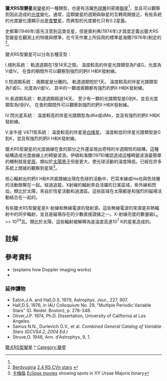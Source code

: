 '''獵犬RS型變星'''是[[變星|變星]]的一種類型，也是有活躍[[色球層|色球層]]的密接[[聯星|聯星]]<ref name="B24"/>，並且可以觀察到因此造成的[[光度|光度]]變化。通常，這類變星的週期與聯星的互轉周期接近，有些系統的光度變化還顯示出是[[聯星#食雙星|食雙星]]，而典型的光度變化只有0.2[[視星等|星等]]。

史都華(1946年)首先注意到這类变星，但是奧利弗(1974年)才首度定義出獵犬RS型變星在觀測上的特徵與標準，在今天作業上所採用的標準是海爾(1976年)制定的<ref name="B24">[[#Berdyugina|Berdyugina]] [http://solarphysics.livingreviews.org/Articles/lrsp-2005-8/articlesu4.html#x9-60002.4 2.4 RS CVn stars] {{Wayback|url=http://solarphysics.livingreviews.org/Articles/lrsp-2005-8/articlesu4.html#x9-60002.4 |date=20120212195601 }}</ref>。

獵犬RS型變星可以分為五種亚型：

I.規則系統：
軌道週期在1至14天之間。
溫度較高的伴星光譜類型為F或G，光度為V或IV。
在食的期間外可以觀察到強烈的鈣II H和K發射線。

II.短週期系統：
兩顆星是分離的。
軌道週期短於1天。
溫度較高的伴星光譜類型為F或G，光度為V或IV。
其中的一顆或兩顆都有強烈的鈣II H和K發射線。

III.長週期系統：
軌道週期超過14天。
至少有一顆的光譜類型是G到K，並且光度類型為II到IV。
在食的期間外可以觀察到強烈的鈣II H和K發射線。

IV.閃光星系統：
溫度較高的伴星光譜類型為dKe或dMe，並且有強烈的鈣II H和K發射線。

V.金牛座 V471型系統：
溫度較高的伴星是[[白矮星|白矮星]]。
溫度較低的伴星光譜類型是G到K，並且有強烈的鈣II H和K發射線。

獵犬RS型變星的光度曲線在食的部分之外還呈現出奇特的半週期性的結構，這種結構造成光度曲線上的畸變波浪。伊頓和海爾(1976)確認造成這種畸變波浪最簡單的機制就是[[星斑|星斑]]，類似於[[太陽黑子|太陽黑子]]但是更大，使光球活動的溫度降低。已經在許多系統上間接的觀察到星斑<ref>[[#Cameron|卡梅倫]] [http://star-www.st-and.ac.uk/~acc4/coolpages/movies.html Eclipse movies] {{Wayback|url=http://star-www.st-and.ac.uk/~acc4/coolpages/movies.html |date=20120211094054 }} showing spots in XY Ursae Majoris binary</ref>。

核心輻射出的鈣II H和K共振譜線出現在色球的活動中，巴耳末線或Hα也與色球層的活動聯繫在一起。經過追蹤，X射線的輻射來自活躍的日冕區域，紫外線和閃焰，類比於太陽，來自於恆星活動和過渡區。這些區域在太陽都是和強烈的磁場活動結合在一起的。

有些獵犬RS型變星是X-射線和無線電波的發射源。這些無線電波的來源是非熱輻射中的同步輻射，並且是磁場存在的少數直接證據之一。X-射線亮度的數量級L<sub>x</sub> >> 10<sup>24</sup>瓦。類比於太陽，這些輻射被解釋為是溫度高達10<sup>7</sup> K的星冕造成的。

== 註解 ==
{{Reflist}}

== 參考資料 == 
{{refbegin}}
*<cite id="Cameron">{{cite web |last=Cameron |first=Andrew Collier |publisher=[[聖安德魯斯大學|University of St Andrews]] |title=Mapping starspots and magnetic fields on cool stars |url=http://star-www.st-and.ac.uk/~acc4/coolpages/imaging.html |accessdate=2008-08-28 |archive-date=2019-05-30 |archive-url=https://web.archive.org/web/20190530090452/http://star-www.st-and.ac.uk/~acc4/coolpages/imaging.html |dead-url=no }}</cite> (explains how Doppler imaging works)
*<cite id="Berdyugina">{{cite journal |last=Berdyugina |first=Svetlana V. |year=2005 |publisher=Institute of Astronomy ETHZ, [[馬克斯·普朗克學會|Max Planck Society]] |title=Starspots: A Key to the Stellar Dynamo |url=http://www.livingreviews.org/lrsp-2005-8 |journal=Living Reviews in Solar Physics |volume=2 |issue=8 |accessdate=2008-08-28 |archive-date=2019-12-13 |archive-url=https://web.archive.org/web/20191213080959/http://www.livingreviews.org/lrsp-2005-8 |dead-url=yes }}</cite>

=== 延伸讀物 ===
{{No footnotes||time=April 2009}}
*Eaton,J.A. and Hall,D.S. 1979, Astrophys. Jour., 227, 907.
*Hall,D.S. 1976, in IAU Colloquium No. 29, "Multiple Periodic Variable Stars" (D. Reidel: Boston), p. 278-348.
*Oliver,J.P. 1974, Ph.D. Dissertation, University of California at Los Angeles.
*Samus N.N., Durlevich O.V., et al. ''Combined General Catalog of Variable Stars (GCVS4.2, 2004 Ed.)''
*Struve,O. 1946, Ann. d'Astrophys, 9, 1.
{{refend}}
     



[[Category:獵犬RS型變星|]]
[[Category:聯星|*]]
[[Category:變星|Category:變星]]
